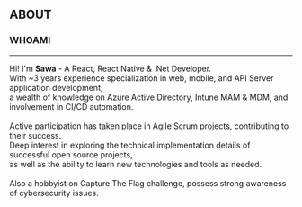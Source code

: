 ## ABOUT

### WHOAMI
-----------

Hi! I'm <b className="text-dracula-orange">Sawa</b> - A React, React Native & .Net Developer.   
With ~3 years experience specialization in web, mobile, and API Server application development,  
a wealth of knowledge on Azure Active Directory, Intune MAM \& MDM, and involvement in CI/CD automation.  
\
Active participation has taken place in Agile Scrum projects, contributing to their success.  
Deep interest in exploring the technical implementation details of successful open source projects,  
as well as the ability to learn new technologies and tools as needed.  
\
Also a hobbyist on Capture The Flag challenge, possess strong awareness of cybersecurity issues.  
\
&nbsp;
